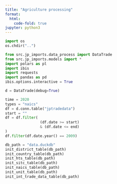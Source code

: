 ```yaml
---
title: "Agriculture processing"
format:
  html:
    code-fold: true
jupyter: python3
---
```


```python
import os
os.chdir("..")
```

```python
from src.jp_imports.data_process import DataTrade
from src.jp_imports.models import *
import polars as pl
import ibis
import requests
import pandas as pd
ibis.options.interactive = True
```

```python
d = DataTrade(debug=True)
```


```python
time = 2020
types = "naics"
df = d.conn.table("jptradedata")
start = ""
df = df.filter(
                (df.date >= start)
                & (df.date <= end)
)
df.filter(df.date.year() == 2009)
```

```python
db_path = "data.duckdb"
init_district_table(db_path)
init_country_table(db_path)
init_hts_table(db_path)
init_sitc_table(db_path)
init_naics_table(db_path)
init_unit_table(db_path)
init_int_trade_data_table(db_path)
```